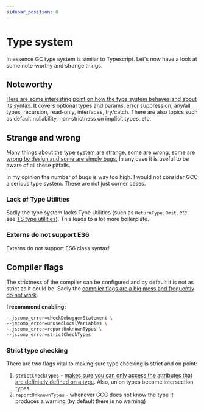 ```yaml
---
sidebar_position: 0
---
```



# Type system
In essence GC type system is similar to Typescript. Let's now have a look at some note-worthy and strange things.

## Noteworthy
[Here are some interesting point on how the type system behaves and about its syntax](./notable-types). It covers optional types and params, error suppression, any/all types, recursion, read-only, interfaces, try/catch. There are also topics such as default nullability, non-strictness on implicit types, etc.

## Strange and wrong
[Many things about the type system are strange, some are wrong, some are wrong by design and some are simply bugs.](./wrong) In any case it is useful to be aware of all these pitfalls.

In my opinion the number of bugs is way too high. I would not consider GCC a serious type system. These are not just corner cases.

### Lack of Type Utilities
Sadly the type system lacks Type Utilities (such as `ReturnType`, `Omit`, etc. see [TS type utilities](https://www.typescriptlang.org/docs/handbook/utility-types.html)). This leads to a lot more boilerplate.

### Externs do not support ES6
Externs do not support ES6 class syntax!





## Compiler flags
The strictness of the compiler can be configured and by default it is not as strict as it could be. Sadly the [compiler flags are a big mess and frequently do not work](./warnings-config).

**I recommend enabling:**

```bash
--jscomp_error=checkDebuggerStatement \
--jscomp_error=unusedLocalVariables \
--jscomp_error=reportUnknownTypes \
--jscomp_error=strictCheckTypes
```

### Strict type checking
There are two flags vital to making sure type checking is strict and on point:

1. `strictCheckTypes` - [makes sure you can only access the attributes that are definitely defined on a type](./strict-checks). Also, union types become intersection types.
2. `reportUnknownTypes` - whenever GCC does not know the type it produces a warning (by default there is no warning)
